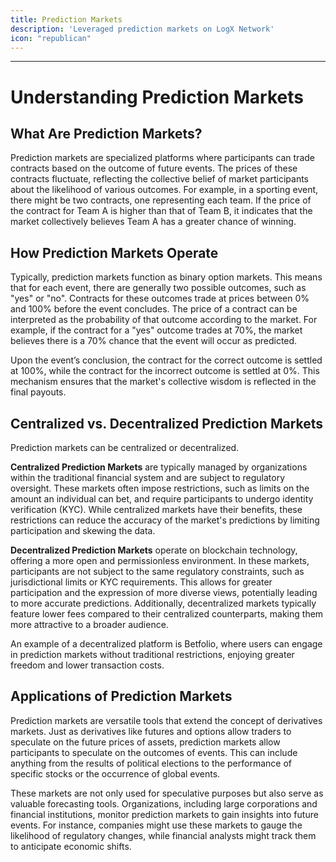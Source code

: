 ```yaml
---
title: Prediction Markets
description: 'Leveraged prediction markets on LogX Network'
icon: "republican"
---
```

---
# Understanding Prediction Markets

## What Are Prediction Markets?

Prediction markets are specialized platforms where participants can trade contracts based on the outcome of future events. The prices of these contracts fluctuate, reflecting the collective belief of market participants about the likelihood of various outcomes. For example, in a sporting event, there might be two contracts, one representing each team. If the price of the contract for Team A is higher than that of Team B, it indicates that the market collectively believes Team A has a greater chance of winning.

## How Prediction Markets Operate

Typically, prediction markets function as binary option markets. This means that for each event, there are generally two possible outcomes, such as "yes" or "no". Contracts for these outcomes trade at prices between 0% and 100% before the event concludes. The price of a contract can be interpreted as the probability of that outcome according to the market. For example, if the contract for a "yes" outcome trades at 70%, the market believes there is a 70% chance that the event will occur as predicted.

Upon the event’s conclusion, the contract for the correct outcome is settled at 100%, while the contract for the incorrect outcome is settled at 0%. This mechanism ensures that the market's collective wisdom is reflected in the final payouts.

## Centralized vs. Decentralized Prediction Markets

Prediction markets can be centralized or decentralized. 

**Centralized Prediction Markets** are typically managed by organizations within the traditional financial system and are subject to regulatory oversight. These markets often impose restrictions, such as limits on the amount an individual can bet, and require participants to undergo identity verification (KYC). While centralized markets have their benefits, these restrictions can reduce the accuracy of the market's predictions by limiting participation and skewing the data.

**Decentralized Prediction Markets** operate on blockchain technology, offering a more open and permissionless environment. In these markets, participants are not subject to the same regulatory constraints, such as jurisdictional limits or KYC requirements. This allows for greater participation and the expression of more diverse views, potentially leading to more accurate predictions. Additionally, decentralized markets typically feature lower fees compared to their centralized counterparts, making them more attractive to a broader audience.

An example of a decentralized platform is Betfolio, where users can engage in prediction markets without traditional restrictions, enjoying greater freedom and lower transaction costs.


## Applications of Prediction Markets

Prediction markets are versatile tools that extend the concept of derivatives markets. Just as derivatives like futures and options allow traders to speculate on the future prices of assets, prediction markets allow participants to speculate on the outcomes of events. This can include anything from the results of political elections to the performance of specific stocks or the occurrence of global events.

These markets are not only used for speculative purposes but also serve as valuable forecasting tools. Organizations, including large corporations and financial institutions, monitor prediction markets to gain insights into future events. For instance, companies might use these markets to gauge the likelihood of regulatory changes, while financial analysts might track them to anticipate economic shifts.


